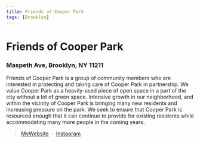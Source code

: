 ```yaml
---
title: Friends of Cooper Park 
tags: [Brooklyn]
---
```


# Friends of Cooper Park 

### Maspeth Ave, Brooklyn, NY 11211

Friends of Cooper Park is a group of community members who are interested in protecting and taking care of Cooper Park in partnership. We value Cooper Park as a heavily-used piece of open space in a part of the city without a lot of green space. Intensive growth in our neighborhood, and within the vicinity of Cooper Park is bringing many new residents and increasing pressure on the park. We seek to ensure that Cooper Park is resourced enough that it can continue to provide for existing residents while accommodating many more people in the coming years.

> [MyWebsite](https://friendsofcooperpark.nyc/cooper-park/) &nbsp;&middot;&nbsp;
> [Instagram](https://www.instagram.com/friendsofcooperpark_/)